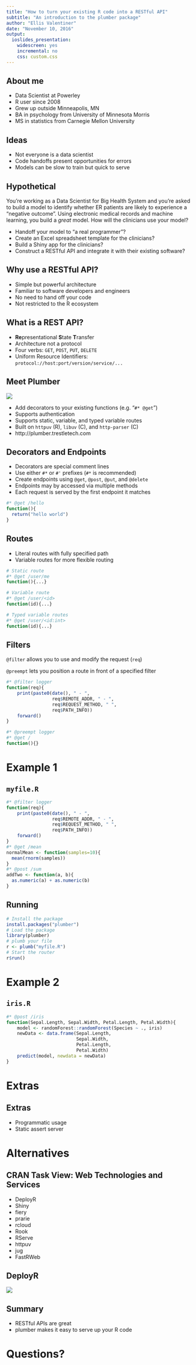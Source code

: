 ```yaml
---
title: "How to turn your existing R code into a RESTful API"
subtitle: "An introduction to the plumber package"
author: "Ellis Valentiner"
date: "November 10, 2016"
output:
  ioslides_presentation:
    widescreen: yes
    incremental: no
    css: custom.css
---
```


## About me {.reallybig}

- Data Scientist at Powerley
- R user since 2008
- Grew up outside Minneapolis, MN
- BA in psychology from University of Minnesota Morris
- MS in statistics from Carnegie Mellon University

## Ideas {.reallybig}

- Not everyone is a data scientist
- Code handoffs present opportunities for errors
- Models can be slow to train but quick to serve

## Hypothetical {.bigger}

You're working as a Data Scientist for Big Health System and you're asked to build a model to identify whether ER patients are likely to experience a "negative outcome". Using electronic medical records and machine learning, you build a *great* model. How will the clinicians use your model?

- Handoff your model to "a real programmer"?
- Create an Excel spreadsheet template for the clinicians?
- Build a Shiny app for the clinicians?
- Construct a RESTful API and integrate it with their existing software?

## Why use a RESTful API? {.bigger}

- Simple but powerful architecture
- Familiar to software developers and engineers
- No need to hand off your code
- Not restricted to the R ecosystem

## What is a REST API? {.bigger}

- **Re**presentational **S**tate **T**ransfer
- Architecture not a protocol
- Four verbs: `GET`, `POST`, `PUT`, `DELETE`
- Uniform Resource Identifiers: `protocol://host:port/version/service/...`

## Meet Plumber {.bigger}

<img src="http://plumber.trestletech.com/components/images/plumber.png" style="max-height: 30%; display: block; margin: 0 auto;">

- Add decorators to your existing functions (e.g. "`#* @get`")
- Supports authentication
- Supports static, variable, and typed variable routes
- Built on `httpuv` (R), `libuv` (C), and `http-parser` (C)
- http://plumber.trestletech.com

## Decorators and Endpoints {.bigger}

- Decorators are special comment lines
- Use either `#*` or `#'` prefixes (`#*` is recommended)
- Create endpoints using `@get`, `@post`, `@put`, and `@delete`
- Endpoints may by accessed via multiple methods
- Each request is served by the first endpoint it matches

```r
#* @get /hello
function(){
  return("hello world")
}
```

## Routes {.bigger}

- Literal routes with fully specified path
- Variable routes for more flexible routing

```r
# Static route
#* @get /user/me
function(){...}

# Variable route
#* @get /user/<id>
function(id){...}

# Typed variable routes
#* @get /user/<id:int>
function(id){...}
```

## Filters {.bigger}

`@filter` allows you to use and modify the request (`req`)

`@preempt` lets you position a route in front of a specified filter

```r
#* @filter logger
function(req){
    print(paste0(date(), " - ",
                 req$REMOTE_ADDR, " - ",
                 req$REQUEST_METHOD, " ",
                 req$PATH_INFO))
    forward()
}

#* @preempt logger
#* @get /
function(){}
```

# Example 1

## `myfile.R`

```r
#* @filter logger
function(req){
    print(paste0(date(), " - ",
                 req$REMOTE_ADDR, " - ",
                 req$REQUEST_METHOD, " ",
                 req$PATH_INFO))
    forward()
}
#* @get /mean
normalMean <- function(samples=10){
  mean(rnorm(samples))
}
#* @post /sum
addTwo <- function(a, b){
  as.numeric(a) + as.numeric(b)
}
```

## Running {.bigger}

```r
# Install the package
install.packages("plumber")
# Load the package
library(plumber)
# plumb your file
r <- plumb("myfile.R")
# Start the router
r$run()
```

# Example 2

## `iris.R`

```r
#* @post /iris
function(Sepal.Length, Sepal.Width, Petal.Length, Petal.Width){
    model <- randomForest::randomForest(Species ~ ., iris)
    newData <- data.frame(Sepal.Length,
                          Sepal.Width,
                          Petal.Length,
                          Petal.Width)
    predict(model, newdata = newData)
}
```

# Extras

## Extras

- Programmatic usage
- Static assert server

# Alternatives

## CRAN Task View: Web Technologies and Services {.bigger}

- DeployR
- Shiny
- fiery
- prarie
- rcloud
- Rook
- RServe
- httpuv
- jug
- FastRWeb

## DeployR {.bigger}

<img src="https://i-msdn.sec.s-msft.com/en-us/microsoft-r/media/deployr-about/deployrworkflowstory.png" style="max-height: 80%; display: block; margin: 0 auto;">

## Summary {.bigger}

- RESTful APIs are great
- plumber makes it easy to serve up your R code

# Questions?
